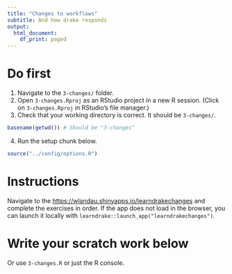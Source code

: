 ```yaml
---
title: "Changes to workflows"
subtitle: And how drake responds
output:
  html_document:
    df_print: paged
---
```


# Do first

1. Navigate to the `3-changes/` folder.
2. Open `3-changes.Rproj` as an RStudio project in a new R session. (Click on `3-changes.Rproj` in RStudio's file manager.)
3. Check that your working directory is correct. It should be `3-changes/`.

```r
basename(getwd()) # Should be "3-changes"
```

4. Run the setup chunk below.

```r
source("../config/options.R")
```

# Instructions 

Navigate to the <https://wlandau.shinyapps.io/learndrakechanges> and complete the exercises in order. If the app does not load in the browser, you can launch it locally with `learndrake::launch_app("learndrakechanges")`.

# Write your scratch work below

Or use `3-changes.R` or just the R console.

```r

```
